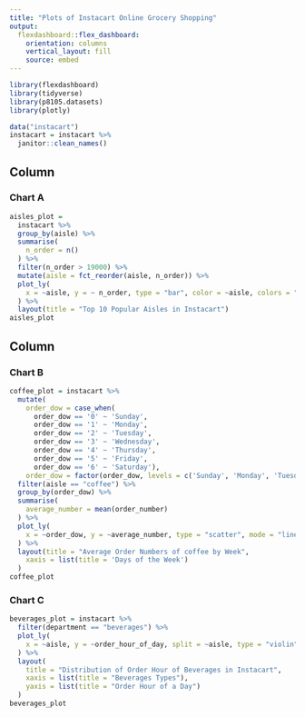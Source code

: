 ```yaml
---
title: "Plots of Instacart Online Grocery Shopping"
output: 
  flexdashboard::flex_dashboard:
    orientation: columns
    vertical_layout: fill
    source: embed
---
```


```r
library(flexdashboard)
library(tidyverse)
library(p8105.datasets)
library(plotly)
```

```r
data("instacart")
instacart = instacart %>% 
  janitor::clean_names()
```
Column {data-width=500}
-----------------------------------------------------------------------

### Chart A

```r
aisles_plot = 
  instacart %>% 
  group_by(aisle) %>% 
  summarise(
    n_order = n()
  ) %>% 
  filter(n_order > 19000) %>%
  mutate(aisle = fct_reorder(aisle, n_order)) %>% 
  plot_ly(
    x = ~aisle, y = ~ n_order, type = "bar", color = ~aisle, colors = "viridis"
  ) %>% 
  layout(title = "Top 10 Popular Aisles in Instacart")
aisles_plot
```

Column {data-width=500}
-----------------------------------------------------------------------

### Chart B

```r
coffee_plot = instacart %>% 
  mutate(
    order_dow = case_when(
      order_dow == '0' ~ 'Sunday',
      order_dow == '1' ~ 'Monday',
      order_dow == '2' ~ 'Tuesday',
      order_dow == '3' ~ 'Wednesday',
      order_dow == '4' ~ 'Thursday',
      order_dow == '5' ~ 'Friday',
      order_dow == '6' ~ 'Saturday'),
    order_dow = factor(order_dow, levels = c('Sunday', 'Monday', 'Tuesday', 'Wednesday', 'Thursday', 'Friday', 'Saturday'))) %>% 
  filter(aisle == "coffee") %>% 
  group_by(order_dow) %>% 
  summarise(
    average_number = mean(order_number)
  ) %>% 
  plot_ly(
    x = ~order_dow, y = ~average_number, type = "scatter", mode = "lines"
  ) %>% 
  layout(title = "Average Order Numbers of coffee by Week",
    xaxis = list(title = 'Days of the Week')
  )
coffee_plot
```

### Chart C

```r
beverages_plot = instacart %>% 
  filter(department == "beverages") %>%
  plot_ly(
    x = ~aisle, y = ~order_hour_of_day, split = ~aisle, type = "violin", box = list(visible = T)
  ) %>% 
  layout(
    title = "Distribution of Order Hour of Beverages in Instacart",
    xaxis = list(title = "Beverages Types"),
    yaxis = list(title = "Order Hour of a Day")
  )
beverages_plot
```
